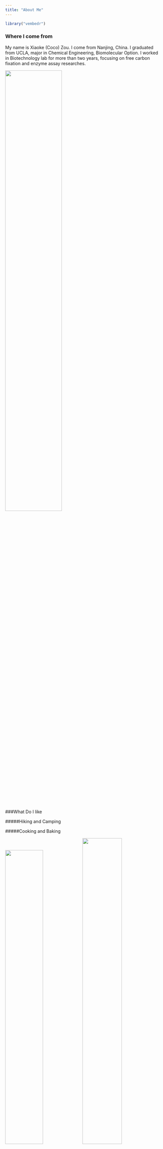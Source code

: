 ```yaml
---
title: "About Me"
---
```


```r
library("vembedr")

```

### Where I come from
My name is Xiaoke (Coco) Zou. I come from Nanjing, China. I graduated from UCLA, major in Chemical Engineering, Biomolecular Option. I worked in Biotechnology lab for more than two years, focusing on free carbon fixation and enzyme assay researches.

<img src="./images/lab.jpg" style="width:60%">



###What Do I like

#####Hiking and Camping

#####Cooking and Baking

<img src="./images/mehiking.jpg" style="width:49%"><img src="./images/mehiking2.jpg" style="width:50%">

<img src="./images/mejumping.jpg" style="width:49%"><img src="./images/mecooking.jpg" style="width:49%">

#####Piano Playing 

```r
embed_url("https://youtu.be/ywJhy2zp4To")
```

#####Lovely Totoro, Bubble

<img src="./images/tuotuo1.jpg" style="width:37%"><img src="./images/tuotuo2.jpg" style="width:49%">

